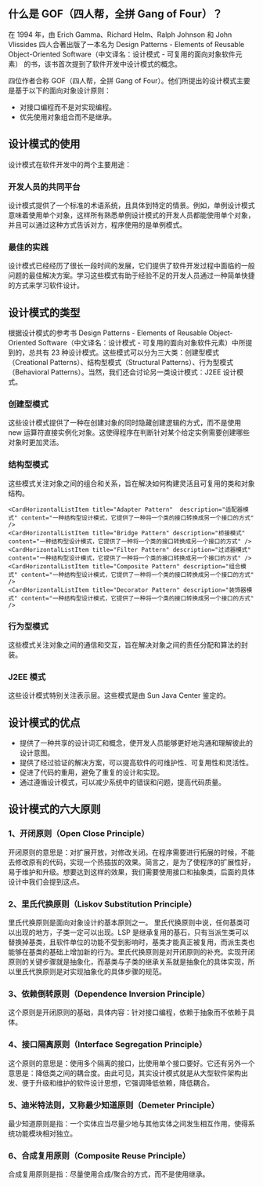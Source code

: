 
## 什么是 GOF（四人帮，全拼 Gang of Four）？

在 1994 年，由 Erich Gamma、Richard Helm、Ralph Johnson 和 John Vlissides 四人合著出版了一本名为 Design Patterns - Elements of Reusable Object-Oriented Software（中文译名：设计模式 - 可复用的面向对象软件元素） 的书，该书首次提到了软件开发中设计模式的概念。

四位作者合称 GOF（四人帮，全拼 Gang of Four）。他们所提出的设计模式主要是基于以下的面向对象设计原则：

- 对接口编程而不是对实现编程。
- 优先使用对象组合而不是继承。

## 设计模式的使用

设计模式在软件开发中的两个主要用途：

### 开发人员的共同平台

设计模式提供了一个标准的术语系统，且具体到特定的情景。例如，单例设计模式意味着使用单个对象，这样所有熟悉单例设计模式的开发人员都能使用单个对象，并且可以通过这种方式告诉对方，程序使用的是单例模式。

### 最佳的实践

设计模式已经经历了很长一段时间的发展，它们提供了软件开发过程中面临的一般问题的最佳解决方案。学习这些模式有助于经验不足的开发人员通过一种简单快捷的方式来学习软件设计。

## 设计模式的类型

根据设计模式的参考书 Design Patterns - Elements of Reusable Object-Oriented Software（中文译名：设计模式 - 可复用的面向对象软件元素）中所提到的，总共有 23 种设计模式。这些模式可以分为三大类：创建型模式（Creational Patterns）、结构型模式（Structural Patterns）、行为型模式（Behavioral Patterns）。当然，我们还会讨论另一类设计模式：J2EE 设计模式。

### 创建型模式

这些设计模式提供了一种在创建对象的同时隐藏创建逻辑的方式，而不是使用 new 运算符直接实例化对象。这使得程序在判断针对某个给定实例需要创建哪些对象时更加灵活。

<CardHorizontalList>
    <CardHorizontalListItem title="Factory Pattern" description="工厂模式" link="/blog/posts/java/design-pattern/factory-pattern" content="一种创建型设计模式，它提供了一种创建对象的方式，而不需要暴露创建逻辑的实现细节。" />
    <CardHorizontalListItem title="Abstract Factory Pattern" description="抽象工厂模式" content="一种创建型设计模式，它提供了一种创建对象的方式，而不需要暴露创建逻辑的实现细节。" />
    <CardHorizontalListItem title="Singleton Pattern" description="单例模式" content="一种创建型设计模式，它提供了一种创建对象的方式，而不需要暴露创建逻辑的实现细节。" />
    <CardHorizontalListItem title="Builder Pattern" description="建造者模式" content="一种创建型设计模式，它提供了一种创建对象的方式，而不需要暴露创建逻辑的实现细节。" />
    <CardHorizontalListItem title="Prototype Pattern" description="原型模式" content="一种创建型设计模式，它提供了一种创建对象的方式，而不需要暴露创建逻辑的实现细节。" />
</CardHorizontalList>

### 结构型模式

这些模式关注对象之间的组合和关系，旨在解决如何构建灵活且可复用的类和对象结构。

<CardHorizontalList>

    <CardHorizontalListItem title="Adapter Pattern"  description="适配器模式" content="一种结构型设计模式，它提供了一种将一个类的接口转换成另一个接口的方式" />
    <CardHorizontalListItem title="Bridge Pattern" description="桥接模式" content="一种结构型设计模式，它提供了一种将一个类的接口转换成另一个接口的方式" />
    <CardHorizontalListItem title="Filter Pattern" description="过滤器模式" content="一种结构型设计模式，它提供了一种将一个类的接口转换成另一个接口的方式" />
    <CardHorizontalListItem title="Composite Pattern" description="组合模式" content="一种结构型设计模式，它提供了一种将一个类的接口转换成另一个接口的方式" />
    <CardHorizontalListItem title="Decorator Pattern" description="装饰器模式" content="一种结构型设计模式，它提供了一种将一个类的接口转换成另一个接口的方式" />
</CardHorizontalList>

### 行为型模式

这些模式关注对象之间的通信和交互，旨在解决对象之间的责任分配和算法的封装。

<CardHorizontalList>
    <CardHorizontalListItem title="Chain of Responsibility Pattern" description="责任链模式" content="一种行为型设计模式，它提供了一种将请求发送者和接收者解耦的方式，使得多个对象都有机会处理请求。" />
    <CardHorizontalListItem title="Command Pattern" description="命令模式" content="一种行为型设计模式，它提供了一种将请求发送者和接收者解耦的方式，使得多个对象都有机会处理请求。" />
    <CardHorizontalListItem title="Interpreter Pattern" description="解释器模式" content="一种行为型设计模式，它提供了一种将请求发送者和接收者解耦的方式，使得多个对象都有机会处理请求。" />
    <CardHorizontalListItem title="Iterator Pattern" description="迭代器模式" content="一种行为型设计模式，它提供了一种将请求发送者和接收者解耦的方式，使得多个对象都有机会处理请求。" />
    <CardHorizontalListItem title="Mediator Pattern" description="中介者模式" content="一种行为型设计模式，它提供了一种将请求发送者和接收者解耦的方式，使得多个对象都有机会处理请求。" />
    <CardHorizontalListItem title="Memento Pattern" description="备忘录模式" content="一种行为型设计模式，它提供了一种将请求发送者和接收者解耦的方式，使得多个对象都有机会处理请求。" />
    <CardHorizontalListItem title="Observer Pattern" description="观察者模式" content="一种行为型设计模式，它提供了一种将请求发送者和接收者解耦的方式，使得多个对象都有机会处理请求。" />
    <CardHorizontalListItem title="State Pattern" description="状态模式" content="一种行为型设计模式，它提供了一种将请求发送者和接收者解耦的方式，使得多个对象都有机会处理请求。" />
    <CardHorizontalListItem title="Strategy Pattern" description="策略模式" content="一种行为型设计模式，它提供了一种将请求发送者和接收者解耦的方式，使得多个对象都有机会处理请求。" />
    <CardHorizontalListItem title="Template Pattern" description="模板模式" content="一种行为型设计模式，它提供了一种将请求发送者和接收者解耦的方式，使得多个对象都有机会处理请求。" />
    <CardHorizontalListItem title="Visitor Pattern" description="访问者模式" content="一种行为型设计模式，它提供了一种将请求发送者和接收者解耦的方式，使得多个对象都有机会处理请求。" />
</CardHorizontalList>

### J2EE 模式

这些设计模式特别关注表示层。这些模式是由 Sun Java Center 鉴定的。

<CardHorizontalList>
    <CardHorizontalListItem title="MVC Pattern" description="MVC 模式" content="一种行为型设计模式，它提供了一种将请求发送者和接收者解耦的方式，使得多个对象都有机会处理请求。" />
    <CardHorizontalListItem title="Business Delegate Pattern" description="业务代表模式" content="一种行为型设计模式，它提供了一种将请求发送者和接收者解耦的方式，使得多个对象都有机会处理请求。" />
    <CardHorizontalListItem title="Composite Entity Pattern" description="组合实体模式" content="一种行为型设计模式，它提供了一种将请求发送者和接收者解耦的方式，使得多个对象都有机会处理请求。" />
    <CardHorizontalListItem title="Data Access Object Pattern" description="数据访问对象模式" content="一种行为型设计模式，它提供了一种将请求发送者和接收者解耦的方式，使得多个对象都有机会处理请求。" />
    <CardHorizontalListItem title="Front Controller Pattern" description="前端控制器模式" content="一种行为型设计模式，它提供了一种将请求发送者和接收者解耦的方式，使得多个对象都有机会处理请求。" />
    <CardHorizontalListItem title="Intercepting Filter Pattern" description="拦截过滤器模式" content="一种行为型设计模式，它提供了一种将请求发送者和接收者解耦的方式，使得多个对象都有机会处理请求。" />
    <CardHorizontalListItem title="Service Locator Pattern" description="服务定位器模式" content="一种行为型设计模式，它提供了一种将请求发送者和接收者解耦的方式，使得多个对象都有机会处理请求。" />
    <CardHorizontalListItem title="Transfer Object Pattern" description="传输对象模式" content="一种行为型设计模式，它提供了一种将请求发送者和接收者解耦的方式，使得多个对象都有机会处理请求。" />
</CardHorizontalList>

## 设计模式的优点

- 提供了一种共享的设计词汇和概念，使开发人员能够更好地沟通和理解彼此的设计意图。
- 提供了经过验证的解决方案，可以提高软件的可维护性、可复用性和灵活性。
- 促进了代码的重用，避免了重复的设计和实现。
- 通过遵循设计模式，可以减少系统中的错误和问题，提高代码质量。

## 设计模式的六大原则

### 1、开闭原则（Open Close Principle）

开闭原则的意思是：对扩展开放，对修改关闭。在程序需要进行拓展的时候，不能去修改原有的代码，实现一个热插拔的效果。简言之，是为了使程序的扩展性好，易于维护和升级。想要达到这样的效果，我们需要使用接口和抽象类，后面的具体设计中我们会提到这点。

### 2、里氏代换原则（Liskov Substitution Principle）

里氏代换原则是面向对象设计的基本原则之一。 里氏代换原则中说，任何基类可以出现的地方，子类一定可以出现。LSP 是继承复用的基石，只有当派生类可以替换掉基类，且软件单位的功能不受到影响时，基类才能真正被复用，而派生类也能够在基类的基础上增加新的行为。里氏代换原则是对开闭原则的补充。实现开闭原则的关键步骤就是抽象化，而基类与子类的继承关系就是抽象化的具体实现，所以里氏代换原则是对实现抽象化的具体步骤的规范。

### 3、依赖倒转原则（Dependence Inversion Principle）

这个原则是开闭原则的基础，具体内容：针对接口编程，依赖于抽象而不依赖于具体。

### 4、接口隔离原则（Interface Segregation Principle）

这个原则的意思是：使用多个隔离的接口，比使用单个接口要好。它还有另外一个意思是：降低类之间的耦合度。由此可见，其实设计模式就是从大型软件架构出发、便于升级和维护的软件设计思想，它强调降低依赖，降低耦合。

### 5、迪米特法则，又称最少知道原则（Demeter Principle）

最少知道原则是指：一个实体应当尽量少地与其他实体之间发生相互作用，使得系统功能模块相对独立。

### 6、合成复用原则（Composite Reuse Principle）

合成复用原则是指：尽量使用合成/聚合的方式，而不是使用继承。